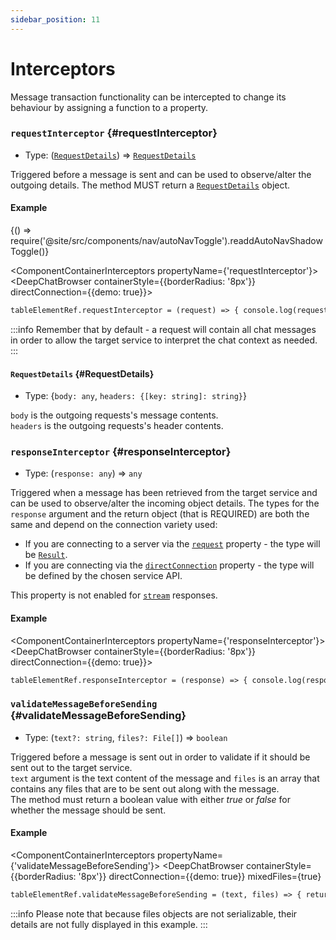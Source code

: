 ```yaml
---
sidebar_position: 11
---
```


# Interceptors

Message transaction functionality can be intercepted to change its behaviour by assigning a function to a property.

### `requestInterceptor` {#requestInterceptor}

- Type: ([`RequestDetails`](#RequestDetails)) => [`RequestDetails`](#RequestDetails)

Triggered before a message is sent and can be used to observe/alter the outgoing details. The method MUST return a [`RequestDetails`](#RequestDetails) object.

#### Example


<BrowserOnly>{() => require('@site/src/components/nav/autoNavToggle').readdAutoNavShadowToggle()}</BrowserOnly>

<ComponentContainerInterceptors propertyName={'requestInterceptor'}>
  <DeepChatBrowser containerStyle={{borderRadius: '8px'}} directConnection={{demo: true}}></DeepChatBrowser>
</ComponentContainerInterceptors>

<Tabs>
<TabItem value="js" label="Code">

```html
tableElementRef.requestInterceptor = (request) => { console.log(request); return request; };
```

</TabItem>
</Tabs>

<LineBreak></LineBreak>

:::info
Remember that by default - a request will contain all chat messages in order to allow the target service to interpret the chat context as needed.
:::

<LineBreak></LineBreak>

#### `RequestDetails` {#RequestDetails}

- Type: {`body: any`, `headers: {[key: string]: string}`}

`body` is the outgoing requests's message contents. <br />
`headers` is the outgoing requests's header contents. <br />

<LineBreak></LineBreak>

### `responseInterceptor` {#responseInterceptor}

- Type: (`response: any`) => `any`

Triggered when a message has been retrieved from the target service and can be used to observe/alter the incoming object details.
The types for the `response` argument and the return object (that is REQUIRED) are both the same and depend on the connection variety used:

- If you are connecting to a server via the [`request`](./connect/#request) property - the type will be [`Result`](./connect/#Result).
- If you are connecting via the [`directConnection`](./directConnection) property - the type will be defined by the chosen service API.

This property is not enabled for [`stream`](https://deepchat.dev/docs/connect#stream) responses.

#### Example

<ComponentContainerInterceptors propertyName={'responseInterceptor'}>
  <DeepChatBrowser containerStyle={{borderRadius: '8px'}} directConnection={{demo: true}}></DeepChatBrowser>
</ComponentContainerInterceptors>

<Tabs>
<TabItem value="js" label="Code">

```html
tableElementRef.responseInterceptor = (response) => { console.log(response); return response; };
```

</TabItem>
</Tabs>

<LineBreak></LineBreak>

### `validateMessageBeforeSending` {#validateMessageBeforeSending}

- Type: (`text?: string`, `files?: File[]`) => `boolean`

Triggered before a message is sent out in order to validate if it should be sent out to the target service. <br />
`text` argument is the text content of the message and `files` is an array that contains any files that are to be sent out along with the message. <br />
The method must return a boolean value with either _true_ or _false_ for whether the message should be sent.

#### Example

<ComponentContainerInterceptors propertyName={'validateMessageBeforeSending'}>
  <DeepChatBrowser
    containerStyle={{borderRadius: '8px'}}
    directConnection={{demo: true}}
    mixedFiles={true}
  ></DeepChatBrowser>
</ComponentContainerInterceptors>

<Tabs>
<TabItem value="js" label="Code">

```html
tableElementRef.validateMessageBeforeSending = (text, files) => { return text ? true : false };
```

</TabItem>
</Tabs>

<LineBreak></LineBreak>

:::info
Please note that because files objects are not serializable, their details are not fully displayed in this example.
:::

<LineBreak></LineBreak>
